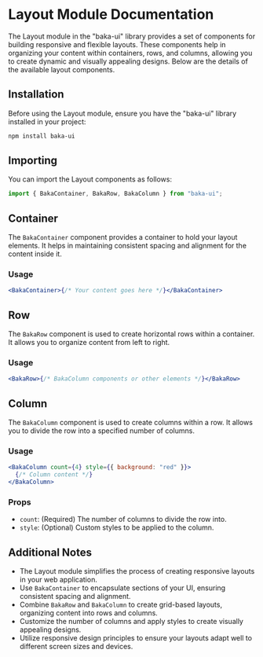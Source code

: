 # Layout Module Documentation

The Layout module in the "baka-ui" library provides a set of components for building responsive and flexible layouts. These components help in organizing your content within containers, rows, and columns, allowing you to create dynamic and visually appealing designs. Below are the details of the available layout components.

## Installation

Before using the Layout module, ensure you have the "baka-ui" library installed in your project:

```bash
npm install baka-ui
```

## Importing

You can import the Layout components as follows:

```javascript
import { BakaContainer, BakaRow, BakaColumn } from "baka-ui";
```

## Container

The `BakaContainer` component provides a container to hold your layout elements. It helps in maintaining consistent spacing and alignment for the content inside it.

### Usage

```jsx
<BakaContainer>{/* Your content goes here */}</BakaContainer>
```

## Row

The `BakaRow` component is used to create horizontal rows within a container. It allows you to organize content from left to right.

### Usage

```jsx
<BakaRow>{/* BakaColumn components or other elements */}</BakaRow>
```

## Column

The `BakaColumn` component is used to create columns within a row. It allows you to divide the row into a specified number of columns.

### Usage

```jsx
<BakaColumn count={4} style={{ background: "red" }}>
  {/* Column content */}
</BakaColumn>
```

### Props

- `count`: (Required) The number of columns to divide the row into.
- `style`: (Optional) Custom styles to be applied to the column.

## Additional Notes

- The Layout module simplifies the process of creating responsive layouts in your web application.
- Use `BakaContainer` to encapsulate sections of your UI, ensuring consistent spacing and alignment.
- Combine `BakaRow` and `BakaColumn` to create grid-based layouts, organizing content into rows and columns.
- Customize the number of columns and apply styles to create visually appealing designs.
- Utilize responsive design principles to ensure your layouts adapt well to different screen sizes and devices.
